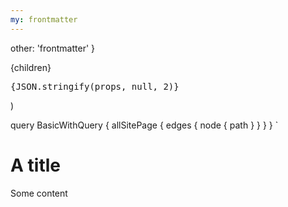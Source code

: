 ```yaml
---
my: frontmatter
---
```



  other: 'frontmatter'
}

  <div className="my custom layout">
    <div>{children}</div>
    <pre>{JSON.stringify(props, null, 2)}</pre>
  </div>
)

query BasicWithQuery {
    allSitePage {
      edges {
        node {
          path
        }
      }
    }
  }
`


# A title

Some content
